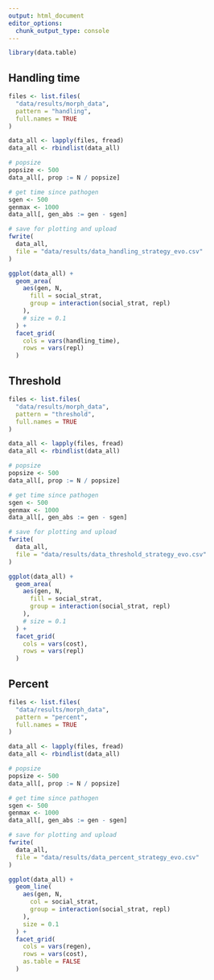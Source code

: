 ```yaml
---
output: html_document
editor_options: 
  chunk_output_type: console
---
```


```r
library(data.table)
```

## Handling time

```r
files <- list.files(
  "data/results/morph_data",
  pattern = "handling",
  full.names = TRUE
)

data_all <- lapply(files, fread)
data_all <- rbindlist(data_all)

# popsize
popsize <- 500
data_all[, prop := N / popsize]

# get time since pathogen
sgen <- 500
genmax <- 1000
data_all[, gen_abs := gen - sgen]

# save for plotting and upload
fwrite(
  data_all,
  file = "data/results/data_handling_strategy_evo.csv"
)
```

```r
ggplot(data_all) +
  geom_area(
    aes(gen, N,
      fill = social_strat,
      group = interaction(social_strat, repl)
    ),
    # size = 0.1
  ) +
  facet_grid(
    cols = vars(handling_time),
    rows = vars(repl)
  )
```

## Threshold

```r
files <- list.files(
  "data/results/morph_data",
  pattern = "threshold",
  full.names = TRUE
)

data_all <- lapply(files, fread)
data_all <- rbindlist(data_all)

# popsize
popsize <- 500
data_all[, prop := N / popsize]

# get time since pathogen
sgen <- 500
genmax <- 1000
data_all[, gen_abs := gen - sgen]

# save for plotting and upload
fwrite(
  data_all,
  file = "data/results/data_threshold_strategy_evo.csv"
)
```

```r
ggplot(data_all) +
  geom_area(
    aes(gen, N,
      fill = social_strat,
      group = interaction(social_strat, repl)
    ),
    # size = 0.1
  ) +
  facet_grid(
    cols = vars(cost),
    rows = vars(repl)
  )
```

## Percent

```r
files <- list.files(
  "data/results/morph_data",
  pattern = "percent",
  full.names = TRUE
)

data_all <- lapply(files, fread)
data_all <- rbindlist(data_all)

# popsize
popsize <- 500
data_all[, prop := N / popsize]

# get time since pathogen
sgen <- 500
genmax <- 1000
data_all[, gen_abs := gen - sgen]

# save for plotting and upload
fwrite(
  data_all,
  file = "data/results/data_percent_strategy_evo.csv"
)
```

```r
ggplot(data_all) +
  geom_line(
    aes(gen, N,
      col = social_strat,
      group = interaction(social_strat, repl)
    ),
    size = 0.1
  ) +
  facet_grid(
    cols = vars(regen),
    rows = vars(cost),
    as.table = FALSE
  )
```
